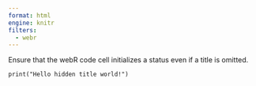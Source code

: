 ```yaml
---
format: html
engine: knitr
filters:
  - webr
---
```


Ensure that the webR code cell initializes a status even if a title is omitted. 

```webr-r
print("Hello hidden title world!")
```
